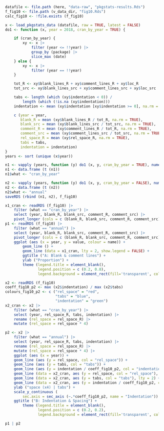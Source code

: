 
```r
datafile <- file.path (here, "data-raw", "pkgstats-results.Rds")
f_fig10 <- file.path (v_data_dir, "fig10.Rds")
calc_fig10 <- !file.exists (f_fig10)
```

```r
x <- load_pkgstats_data (datafile, raw = TRUE, latest = FALSE)
do1 <- function (x, year = 2018, cran_by_year = TRUE) {

    if (cran_by_year) {
        xy <- x |>
            filter (year <= !!year) |>
            group_by (package) |>
            slice_max (date)
    } else {
        xy <- x |>
            filter (year == !!year)
    }

    tot_R <- xy$blank_lines_R + xy$comment_lines_R + xy$loc_R
    tot_src <- xy$blank_lines_src + xy$comment_lines_src + xy$loc_src

    tabs <- length (which (xy$indentation < 0)) /
        length (which (!is.na (xy$indentation)))
    indentation <- mean (xy$indentation [xy$indentation >= 0], na.rm = TRUE)

    c (year = year,
       blank_R = mean (xy$blank_lines_R / tot_R, na.rm = TRUE),
       blank_src = mean (xy$blank_lines_src / tot_src, na.rm = TRUE),
       comment_R = mean (xy$comment_lines_R / tot_R, na.rm = TRUE),
       comment_src = mean (xy$comment_lines_src / tot_src, na.rm = TRUE),
       rel_space_R = mean (xy$rel_space_R, na.rm = TRUE),
       tabs = tabs,
       indentation = indentation)
}
years <- sort (unique (x$year))

n1 <- vapply (years, function (y) do1 (x, y, cran_by_year = TRUE), numeric (8))
n1 <- data.frame (t (n1))
n1$what <- "cran_by_year"

n2 <- vapply (years, function (y) do1 (x, y, cran_by_year = FALSE), numeric (8))
n2 <- data.frame (t (n2))
n2$what <- "annual"
saveRDS (rbind (n1, n2), f_fig10)
```


```r

x1_cran <- readRDS (f_fig10) |>
    filter (what == "cran_by_year") |>
    select (year, blank_R, blank_src, comment_R, comment_src) |>
    pivot_longer (cols = c (blank_R, blank_src, comment_R, comment_src))
p1 <- readRDS (f_fig10) |>
    filter (what == "annual") |>
    select (year, blank_R, blank_src, comment_R, comment_src) |>
    pivot_longer (cols = c (blank_R, blank_src, comment_R, comment_src)) |>
    ggplot (aes (x = year, y = value, colour = name)) +
        geom_line () +
        geom_line (data = x1_cran, lty = 2, show.legend = FALSE) +
        ggtitle ("A: Blank & comment lines") +
        ylab ("Proportion") +
        theme (legend.title = element_blank(),
               legend.position = c (0.2, 0.8),
               legend.background = element_rect(fill='transparent', colour='transparent'))

x2 <- readRDS (f_fig10)
coeff_fig10_p2 <- max (x2$indentation) / max (x2$tabs)
colours_fig10_p2 <- c ("rel_space" = "red",
                       "tabs" = "blue",
                       "indentation" = "green")
x2_cran <- x2 |>
    filter (what == "cran_by_year") |>
    select (year, rel_space_R, tabs, indentation) |>
    rename (rel_space = rel_space_R) |>
    mutate (rel_space = rel_space * 4)

p2 <- x2 |>
    filter (what == "annual") |>
    select (year, rel_space_R, tabs, indentation) |>
    rename (rel_space = rel_space_R) |>
    mutate (rel_space = rel_space * 4) |>
    ggplot (aes (x = year)) +
    geom_line (aes (y = rel_space, col = "rel_space")) +
    geom_line (aes (y = tabs, col = "tabs")) +
    geom_line (aes (y = indentation / coeff_fig10_p2, col = "indentation")) +
    geom_line (data = x2_cran, aes (y = rel_space, col = "rel_space"), lty = 2) +
    geom_line (data = x2_cran, aes (y = tabs, col = "tabs"), lty = 2) +
    geom_line (data = x2_cran, aes (y = indentation / coeff_fig10_p2, col = "indentation"), lty = 2) +
    ylab ("space (x4) | tabs") +
    scale_y_continuous (
        sec.axis = sec_axis (~.*coeff_fig10_p2, name = "Indentation")) +
    ggtitle ("B: Indentation & Spacing") +
        theme (legend.title = element_blank(),
               legend.position = c (0.2, 0.2),
               legend.background = element_rect(fill='transparent', colour='transparent'))

p1 | p2
```
